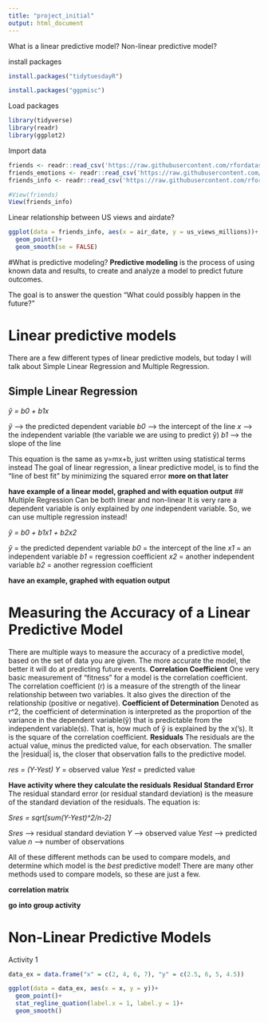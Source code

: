 ```yaml
---
title: "project_initial"
output: html_document
---
```


What is a linear predictive model?
Non-linear predictive model?

install packages
```r
install.packages("tidytuesdayR")

install.packages("ggpmisc")
```
Load packages
```r
library(tidyverse)
library(readr)
library(ggplot2)
```

Import data
```r
friends <- readr::read_csv('https://raw.githubusercontent.com/rfordatascience/tidytuesday/master/data/2020/2020-09-08/friends.csv')
friends_emotions <- readr::read_csv('https://raw.githubusercontent.com/rfordatascience/tidytuesday/master/data/2020/2020-09-08/friends_emotions.csv')
friends_info <- readr::read_csv('https://raw.githubusercontent.com/rfordatascience/tidytuesday/master/data/2020/2020-09-08/friends_info.csv')
```

```r
#View(friends)
View(friends_info)
```
Linear relationship between US views and airdate? 

```r
ggplot(data = friends_info, aes(x = air_date, y = us_views_millions))+
  geom_point()+
  geom_smooth(se = FALSE)
```

#What is predictive modeling?
**Predictive modeling** is the process of using known data and results, to create and analyze a model to predict future outcomes.

The goal is to answer the question "What could possibly happen in the future?"

# Linear predictive models

There are a few different types of linear predictive models, but today I will talk about Simple Linear Regression and Multiple Regression.

## Simple Linear Regression
*ŷ = b0 + b1x*

*ŷ* --> the predicted dependent variable
*b0* --> the intercept of the line
*x* --> the independent variable (the variable we are using to predict ŷ)
*b1* --> the slope of the line

This equation is the same as y=mx+b, just written using statistical terms instead
The goal of linear regression, a linear predictive model, is to find the "line of best fit" by minimizing the squared error **more on that later**

**have example of a linear model, graphed and with equation output**
## Multiple Regression
Can be both linear and non-linear
It is very rare a dependent variable is only explained by *one* independent variable. So, we can use multiple regression instead!

*ŷ = b0 + b1x1 + b2x2*

*ŷ* = the predicted dependent variable
*b0* = the intercept of the line
*x1* = an independent variable
*b1* = regression coefficient
*x2* = another independent variable
*b2* = another regression coefficient

**have an example, graphed with equation output**

# Measuring the Accuracy of a Linear Predictive Model

There are multiple ways to measure the accuracy of a predictive model, based on the set of data you are given. The more accurate the model, the better it will do at predicting future events.
**Correlation Coefficient**
One very basic measurement of "fitness" for a model is the correlation coefficient. The correlation coefficient (r) is a measure of the strength of the linear relationship between two variables. It also gives the direction of the relationship (positive or negative).
**Coefficient of Determination**
Denoted as r^2, the coefficient of determination is interpreted as the proportion of the variance in the dependent variable(ŷ) that is predictable from the independent variable(s). That is, how much of ŷ is explained by the x('s). It is the square of the correlation coefficient.
**Residuals**
The residuals are the actual value, minus the predicted value, for each observation. The smaller the |residual| is, the closer that observation falls to the predictive model.

*res = (Y-Yest)*
*Y* = observed value
*Yest* = predicted value

**Have activity where they calculate the residuals**
**Residual Standard Error**
The residual standard error (or residual standard deviation) is the measure of the standard deviation of the residuals. The equation is:

*Sres = sqrt[sum(Y-Yest)^2/n-2]*

*Sres* --> residual standard deviation
*Y* --> observed value
*Yest* --> predicted value
*n* --> number of observations

All of these different methods can be used to compare models, and determine which model is the *best* predictive model! There are many other methods used to compare models, so these are just a few.
  
  **correlation matrix**
  
**go into group activity** 

# Non-Linear Predictive Models

Activity 1
```r
data_ex = data.frame("x" = c(2, 4, 6, 7), "y" = c(2.5, 6, 5, 4.5))

ggplot(data = data_ex, aes(x = x, y = y))+
  geom_point()+
  stat_regline_quation(label.x = 1, label.y = 1)+
  geom_smooth()
```



